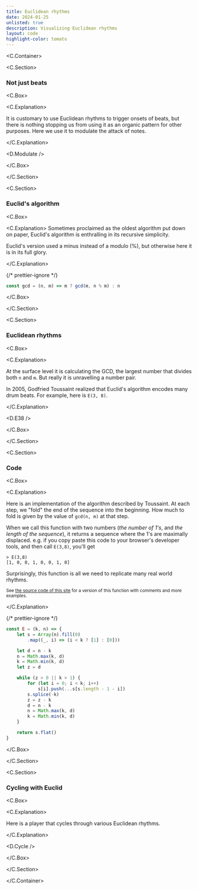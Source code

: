 ```yaml
---
title: Euclidean rhythms
date: 2024-01-25
unlisted: true
description: Visualizing Euclidean rhythms
layout: code
highlight-color: tomato
---
```



<C.Container>

<C.Section>

### Not just beats

<C.Box>

<C.Explanation>

It is customary to use Euclidean rhythms to trigger onsets of beats, but there
is nothing stopping us from using it as an organic pattern for other purposes.
Here we use it to modulate the attack of notes.

</C.Explanation>

<D.Modulate />

</C.Box>

</C.Section>

<C.Section>

### Euclid's algorithm

<C.Box>

<C.Explanation>
Sometimes proclaimed as the oldest algorithm put down on paper, Euclid's
algorithm is enthralling in its recursive simplicity.

Euclid's version used a minus instead of a modulo (%), but otherwise here it is
in its full glory.

</C.Explanation>

{/* prettier-ignore */}
```js
const gcd = (n, m) => m ? gcd(m, n % m) : n
```

</C.Box>

</C.Section>

<C.Section>

### Euclidean rhythms

<C.Box>

<C.Explanation>

At the surface level it is calculating the GCD, the largest number that divides
both `n` and `m`. But really it is unravelling a number pair.

In 2005, Godfried Toussaint realized that Euclid's algorithm encodes many drum
beats. For example, here is `E(3, 8)`.

</C.Explanation>

<D.E38 />

</C.Box>

</C.Section>

<C.Section>

### Code

<C.Box>

<C.Explanation>

Here is an implementation of the algorithm described by Toussaint. At each step,
we "fold" the end of the sequence into the beginning. How much to fold is given
by the value of `gcd(n, m)` at that step.

When we call this function with two numbers (_the number of 1's_, and _the
length of the sequence_), it returns a sequence where the 1's are maximally
displaced. e.g. if you copy paste this code to your browser's developer tools,
and then call `E(3,8)`, you'll get

```
> E(3,8)
[1, 0, 0, 1, 0, 0, 1, 0]
```

Surprisingly, this function is all we need to replicate many real world rhythms.

<small>

See [the source code of this
site](https://github.com/mnvr/mrmr.io/blob/main/pages/mj/euclid/er.js) for a
version of this function with comments and more examples.

</small>

</C.Explanation>

{/* prettier-ignore */}
```js
const E = (k, n) => {
    let s = Array(n).fill(0)
        .map((_, i) => (i < k ? [1] : [0]))

    let d = n - k
    n = Math.max(k, d)
    k = Math.min(k, d)
    let z = d

    while (z > 0 || k > 1) {
        for (let i = 0; i < k; i++)
            s[i].push(...s[s.length - 1 - i])
        s.splice(-k)
        z = z - k
        d = n - k
        n = Math.max(k, d)
        k = Math.min(k, d)
    }

    return s.flat()
}
```

</C.Box>

</C.Section>

<C.Section>

### Cycling with Euclid

<C.Box>

<C.Explanation>

Here is a player that cycles through various Euclidean rhythms.

</C.Explanation>

<D.Cycle />

</C.Box>

</C.Section>

</C.Container>
